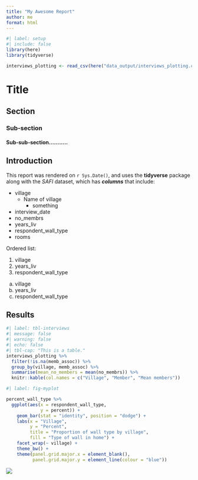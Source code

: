 ```yaml
---
title: "My Awesome Report"
author: me
format: html
---
```


```r
#| label: setup
#| include: false
library(here)
library(tidyverse)

interviews_plotting <- read_csv(here("data_output/interviews_plotting.csv"))
```


# Title
## Section
### Sub-section
#### Sub-sub-section...........

## Introduction

This report was rendered on `r Sys.Date()`, and uses the **tidyverse** package along with the *SAFI*
dataset, which has ***columns*** that include:

- village
  + Name of village
    * something
- interview_date
- no_membrs
- years_liv
- respondent_wall_type
- rooms

Ordered list:

1. village
2. years_liv
3. respondent_wall_type

a. village
b. years_liv
c. respondent_wall_type


## Results

```r
#| label: tbl-interviews
#| message: false
#| warning: false
#| echo: false
#| tbl-cap: "This is a table."
interviews_plotting %>% 
  filter(!is.na(memb_assoc)) %>% 
  group_by(village, memb_assoc) %>% 
  summarise(mean_no_members = mean(no_membrs)) %>% 
  knitr::kable(col.names = c("Village", "Member", "Mean members"))
```

```r
#| label: fig-myplot

percent_wall_type %>% 
  ggplot(aes(x = respondent_wall_type, 
             y = percent)) +
    geom_bar(stat = "identity", position = "dodge") +
    labs(x = "Village",
         y = "Percent",
         title = "Proportion of wall type by village",
         fill = "Type of wall in home") +
    facet_wrap(~ village) +
    theme_bw() +
    theme(panel.grid.major.x = element_blank(),
          panel.grid.major.y = element_line(colour = "blue"))
```


![](../fig_output/myfirstplot.png)



